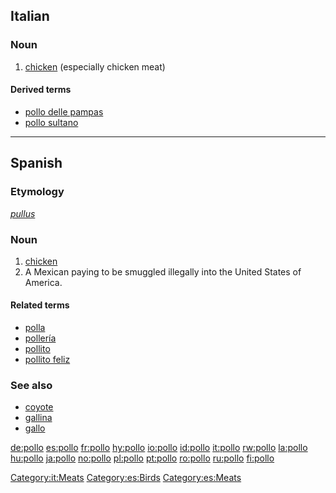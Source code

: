 {{see|pöllö}}
==Italian==

===Noun===
{{it-noun|poll|m|o|i}}

# {{context|meats|birds|lang=it}} [[chicken]]  (especially chicken meat)

====Derived terms====
*[[pollo delle pampas]]
*[[pollo sultano]]

[[Category:it:Meats]]
----

==Spanish==

===Etymology===
{{L.|es}} ''[[pullus]]''

===Noun===
{{es-noun-m}}

# [[chicken]]
# A Mexican paying to be smuggled illegally into the United States of America.<!-- possibly not limited to the Mex/USA case? -->

====Related terms====
*[[polla]] {{f}}
*[[pollería]] {{f}}
*[[pollito]] {{m}}
*[[pollito feliz]] {{m}}

===See also===
*[[coyote]] {{m}}
*[[gallina]] {{f}}
*[[gallo]] {{m}}

[[Category:es:Birds]]
[[Category:es:Meats]]

[[de:pollo]]
[[es:pollo]]
[[fr:pollo]]
[[hy:pollo]]
[[io:pollo]]
[[id:pollo]]
[[it:pollo]]
[[rw:pollo]]
[[la:pollo]]
[[hu:pollo]]
[[ja:pollo]]
[[no:pollo]]
[[pl:pollo]]
[[pt:pollo]]
[[ro:pollo]]
[[ru:pollo]]
[[fi:pollo]]